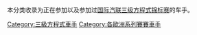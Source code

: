 本分类收录为正在参加以及参加过[[国际汽联三级方程式锦标赛|国际汽联三级方程式锦标赛]]的车手。

{{DEFAULTSORT:FIA Formula 3 Championship drivers}}
[[Category:三級方程式車手|Category:三級方程式車手]]
[[Category:各歐洲系列賽賽車手|Category:各歐洲系列賽賽車手]]